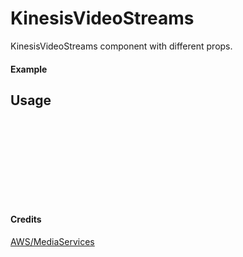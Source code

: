 
<Meta of={KinesisVideoStreams} title="AWS/MediaServices/KinesisVideoStreams" />

# KinesisVideoStreams

KinesisVideoStreams component with different props.

#### Example

<Canvas of={KinesisVideoStreams.Primary} />

## Usage

```ts
import { KinesisVideoStreams } from "yadl-ui";

const Example = () => {
  return (
      <KinesisVideoStreams />
  );
};

export default Example;
```

#### Credits
[AWS/MediaServices](https://aws-icons.com/)
